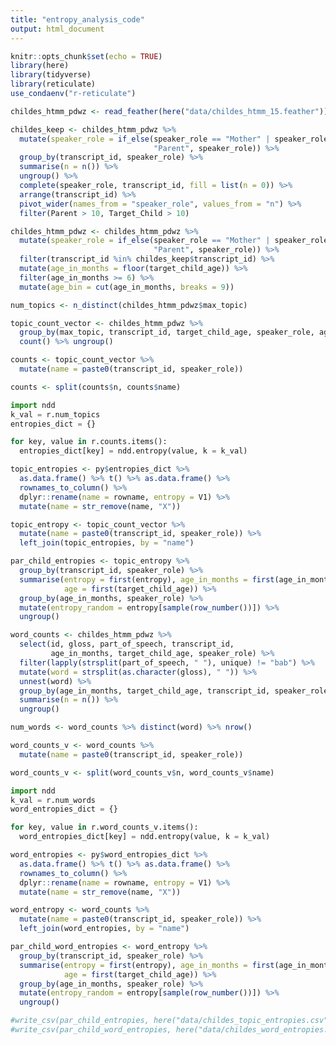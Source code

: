 ```yaml
---
title: "entropy_analysis_code"
output: html_document
---
```


```r
knitr::opts_chunk$set(echo = TRUE)
library(here)
library(tidyverse)
library(reticulate)
use_condaenv("r-reticulate")
```

```r
childes_htmm_pdwz <- read_feather(here("data/childes_htmm_15.feather")) 

childes_keep <- childes_htmm_pdwz %>%
  mutate(speaker_role = if_else(speaker_role == "Mother" | speaker_role == "Father",
                                "Parent", speaker_role)) %>%
  group_by(transcript_id, speaker_role) %>%
  summarise(n = n()) %>%
  ungroup() %>%
  complete(speaker_role, transcript_id, fill = list(n = 0)) %>%
  arrange(transcript_id) %>%
  pivot_wider(names_from = "speaker_role", values_from = "n") %>%
  filter(Parent > 10, Target_Child > 10)

childes_htmm_pdwz <- childes_htmm_pdwz %>%
  mutate(speaker_role = if_else(speaker_role == "Mother" | speaker_role == "Father",
                                "Parent", speaker_role)) %>%
  filter(transcript_id %in% childes_keep$transcript_id) %>%
  mutate(age_in_months = floor(target_child_age)) %>%
  filter(age_in_months >= 6) %>%
  mutate(age_bin = cut(age_in_months, breaks = 9))
```


```r
num_topics <- n_distinct(childes_htmm_pdwz$max_topic)

topic_count_vector <- childes_htmm_pdwz %>%
  group_by(max_topic, transcript_id, target_child_age, speaker_role, age_in_months) %>%
  count() %>% ungroup()

counts <- topic_count_vector %>%
  mutate(name = paste0(transcript_id, speaker_role)) 

counts <- split(counts$n, counts$name)

```

```python
import ndd
k_val = r.num_topics
entropies_dict = {}

for key, value in r.counts.items():
  entropies_dict[key] = ndd.entropy(value, k = k_val)
```

```r
topic_entropies <- py$entropies_dict %>%
  as.data.frame() %>% t() %>% as.data.frame() %>%
  rownames_to_column() %>%
  dplyr::rename(name = rowname, entropy = V1) %>%
  mutate(name = str_remove(name, "X"))

topic_entropy <- topic_count_vector %>% 
  mutate(name = paste0(transcript_id, speaker_role)) %>%
  left_join(topic_entropies, by = "name")

par_child_entropies <- topic_entropy %>%
  group_by(transcript_id, speaker_role) %>%
  summarise(entropy = first(entropy), age_in_months = first(age_in_months),
            age = first(target_child_age)) %>%
  group_by(age_in_months, speaker_role) %>%
  mutate(entropy_random = entropy[sample(row_number())]) %>%
  ungroup()

```

```r

word_counts <- childes_htmm_pdwz %>%
  select(id, gloss, part_of_speech, transcript_id, 
         age_in_months, target_child_age, speaker_role) %>%
  filter(lapply(strsplit(part_of_speech, " "), unique) != "bab") %>%
  mutate(word = strsplit(as.character(gloss), " ")) %>% 
  unnest(word) %>%
  group_by(age_in_months, target_child_age, transcript_id, speaker_role, word) %>%
  summarise(n = n()) %>%
  ungroup()

num_words <- word_counts %>% distinct(word) %>% nrow()

word_counts_v <- word_counts %>%
  mutate(name = paste0(transcript_id, speaker_role)) 

word_counts_v <- split(word_counts_v$n, word_counts_v$name)

```

```python
import ndd
k_val = r.num_words
word_entropies_dict = {}

for key, value in r.word_counts_v.items():
  word_entropies_dict[key] = ndd.entropy(value, k = k_val)
```

```r
word_entropies <- py$word_entropies_dict %>%
  as.data.frame() %>% t() %>% as.data.frame() %>%
  rownames_to_column() %>%
  dplyr::rename(name = rowname, entropy = V1) %>%
  mutate(name = str_remove(name, "X"))

word_entropy <- word_counts %>% 
  mutate(name = paste0(transcript_id, speaker_role)) %>%
  left_join(word_entropies, by = "name")

par_child_word_entropies <- word_entropy %>%
  group_by(transcript_id, speaker_role) %>%
  summarise(entropy = first(entropy), age_in_months = first(age_in_months),
            age = first(target_child_age)) %>%
  group_by(age_in_months, speaker_role) %>%
  mutate(entropy_random = entropy[sample(row_number())]) %>%
  ungroup()
```

```r
#write_csv(par_child_entropies, here("data/childes_topic_entropies.csv"))
#write_csv(par_child_word_entropies, here("data/childes_word_entropies.csv"))
```